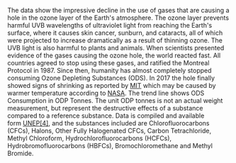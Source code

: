
The data show the impressive decline in the use of gases that are causing a hole in the ozone layer of the Earth's atmosphere. The ozone layer prevents harmful UVB wavelengths of ultraviolet light from reaching the Earth's surface, where it causes skin cancer, sunburn, and cataracts, all of which were projected to increase dramatically as a result of thinning ozone. The UVB light is also harmful to plants and animals. When scientists presented evidence of the gases causing the ozone hole, the world reacted fast. All countries agreed to stop using these gases, and ratified the Montreal Protocol in 1987. Since then, humanity has almost completely stopped consuming Ozone Depleting Substances (ODS). In 2017 the hole finally showed signs of shrinking as reported by [MIT](https://news.mit.edu/2016/signs-healing-antarctic-ozone-layer-0630) which may be caused by warmer temperature according to [NASA](https://www.nasa.gov/feature/goddard/2017/warm-air-helped-make-2017-ozone-hole-smallest-since-1988). The trend line shows ODS Consumption in ODP Tonnes. The unit ODP tonnes is not an actual weight measurement, but represent the destructive effects of a substance compared to a reference substance. Data is compiled and available form [UNEP[4]](http://gapm.io/xods17), and the substances included are Chlorofluorocarbons (CFCs), Halons, Other Fully Halogenated CFCs, Carbon Tetrachloride, Methyl Chloroform, Hydrochlorofluorocarbons (HCFCs), Hydrobromofluorocarbons (HBFCs), Bromochloromethane and Methyl Bromide.